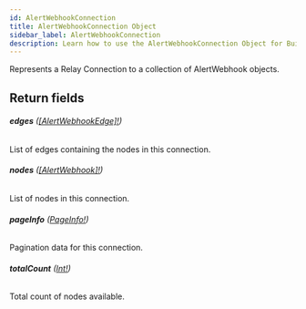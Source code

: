```yaml
---
id: AlertWebhookConnection
title: AlertWebhookConnection Object
sidebar_label: AlertWebhookConnection
description: Learn how to use the AlertWebhookConnection Object for Builder's API.
---
```


Represents a Relay Connection to a collection of AlertWebhook objects.

## Return fields

###### <b>edges</b> ([[AlertWebhookEdge]!](/composer/builder/api/schema/object/AlertWebhookEdge.mdx))

List of edges containing the nodes in this connection.

###### <b>nodes</b> ([[AlertWebhook]!](/composer/builder/api/schema/object/AlertWebhook.mdx))

List of nodes in this connection.

###### <b>pageInfo</b> ([PageInfo!](/composer/builder/api/schema/object/PageInfo.mdx))

Pagination data for this connection.

###### <b>totalCount</b> ([Int!](/composer/builder/api/schema/scalar/Int.mdx))

Total count of nodes available.

